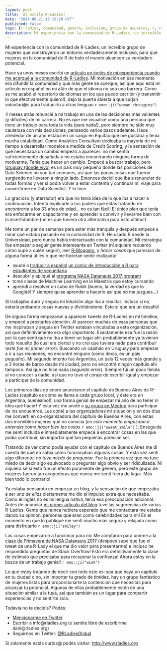 ```yaml
---
layout: post
title:  Al estilo R-Ladies!
date: "2017-06-21 15:19:29 UYT"
published: false
tags: [r-ladies, comunidad, genero, inclusion, grupo de usuarios, r, rstats, español]
description: Mi experiencia con la comunidad de R-Ladies, un increíble grupo de mujeres que construyeron un entorno verdaderamente inclusivo para mujeres en la comunidad de R.
---
```

Mi experiencia con la comunidad de R-Ladies, un increíble grupo de mujeres que construyeron un entorno verdaderamente inclusivo, para que mujeres en la comunidad de R de todo el mundo alcancen su verdadero potencial.

<!--more-->
Hace ya unos meses escribí un [artículo en inglés de mi experiencia cuando me acerqué a la comunidad de R-Ladies]({% post_url 2017-01-27-the-r-ladies-way %}). Mi motivación en ese momento era difundir la comunidad y que más gente se acerque, así que aquí está mi artículo en español en mi afán de que el idioma no sea una barrera. Como se me acabó el repertorio de idiomas en los que puedo escribir (y transmitir lo que efectivamente quiero!), dejo la puerta abierta a que surjan voluntari@s para traducirlo a otras lenguas `r emo::ji("woman_shrugging")`

4 meses atrás renuncié a mi trabajo en una de las decisiones más valientes (y difíciles) de mi carrera. No es que me visualice como una persona que tiene un trabajo para toda la vida (para nada!), pero siempre he sido muy cautelosa con mis decisiones, pensando varios pasos adelante. Hace alrededor de un año estaba en un cargo en Equifax que me gustaba y tenía mucha estabilidad. Como Analytics Consultant dedicaba la mayoría de mi tiempo a desarrollar modelos a medida de Credit Scoring, y la sensación de que necesitaba un cambio empezó a aparecer: no me sentía suficientemente desafiada y no estaba encontrando ninguna forma de motivarme. Tenía que hacer un cambio. Empecé a buscar trabajo, pero [Uruguay (donde vivo)](https://es.wikipedia.org/wiki/Uruguay) es un país muy pequeño donde las posiciones de Data Science no son tan comunes, así que las pocas cosas que fueron surgiendo no llevaron a ningún lado. Entonces decidí que iba a renunciar de todas formas y ver si podía volver a estar contenta y continuar mi viaje para convertirme en Data Scientist. Y lo hice.

Lo gracioso (y aterrador) era que no tenía idea de lo que iba a hacer a continuación. Intentá explicarle a tus padres que estás tratando de *encontrarte* a los 33 años de edad... no es tan fácil! El único plan que tenía era enfocarme en capacitarme y en aprender a convivir y llevarme bien con la incertidumbre (no es que tuviera otra alternativa para esto último!).

Me tomé un par de semanas para estar más tranquila y después empecé a mirar qué estaba pasando en la comunidad de R. He usado R desde la Universidad, pero nunca había interactuado con la comunidad. Mi estrategia fue empezar a seguir gente interesante en Twitter (ni siquiera recuerdo cómo supe a quién seguir), leer [R-Bloggers](https://www.r-bloggers.com/), y *hacer cosas* que parecían de alguna forma útiles o que me hicieran sentir realizada:

* ayudé a [traducir a español](https://github.com/BetaAndBit/ComicBooks/blob/master/es_la/HeavyDog_es_la.pdf) [un comic de introducción a R para estudiantes de secundaria](https://github.com/BetaAndBit/ComicBooks/blob/master/en/HeavyDog_en.pdf) 
* descubrí y apliqué al [programa NASA Datanauts 2017 program](https://open.nasa.gov/explore/datanauts/) 
* tomé clases de Machine Learning en la Maestría que estoy cursando
* aprendí a resolver un cubo de Rubik (bueno, la verdad es que lo Googleé! Y siempre quise aprender a hacerlo así que no me juzgues...) 

Si trabajaba duro y seguía mi intuición algo iba a resultar. Incluso si no, estaría probando cosas nuevas y divirtiéndome. Esto sí que era un desafío!

De alguna forma empezaron a aparecer tweets de R-Ladies en mi timeline, y empecé a prestarles atención. Al parecer muchas de esas personas que me inspiraban y seguía en Twitter estaban vinculadas a esta organización, así que definitivamente era *algo importante*. Exactamente esa fue la razón por la que sentí que no iba a tener un lugar ahí: probablemente ya tuvieran todo resuelto (lo cual era cierto) y no creí que tuviera nada para contribuir (*este fue mi primer error*). Buscando un capítulo en Uruguay para empezar a ir a sus reuniones, no encontré ninguno (como decía, es un país pequeño). Mi segundo intento fue Argentina, un país 12 veces más grande y a 3 horas de barco desde mi ciudad, pero no encontré ningún capítulo ahí tampoco. Así que no hice nada (*segundo error*). Siempre fui un poco tímida al no conocer a nadie, así que no tuve el coraje de escribir igual y empezar a participar de la comunidad.

Los primeros días de enero anunciaron el capítulo de Buenos Aires de R-Ladies (capítulo es como se llama a cada grupo local, y éste era en Argentina, buenísimo!), una forma genial de empezar mi año de no tener ni idea qué hacer! Y esta vez me anoté a [su grupo en Meetup](https://www.meetup.com/rladies-buenos-aires/) para participar de los encuentros. Les conté a las organizadoras mi situación y en dos días me convertí en co-organizadora del capítulo de Buenos Aires, con estas dos increíbles mujeres que no conocía (*en este momento empezaba a entender cómo hacer bien las cosas* `r emo::ji("sweat_smile")` ). Enseguida me sentí incluida e inmediatamente empecé a encontrar cosas en las que podía contribuir, sin importar qué tan pequeñas parecían ser.

Tratando de ver cómo podía ayudar con el capítulo de Buenos Aires me di cuenta de que no sabía cómo funcionaban algunas cosas. Y esta vez sentí algo diferente: *no tuve miedo de preguntar*. Fue la primera vez que no tuve miedo de decir algo equivocado o preguntar algo obvio y ser ridiculizada. Ni siquiera sé si esto fue un efecto puramente de género, pero este grupo de mujeres fueron tan acogedoras que nunca me sentí fuera de lugar. Más bien todo lo contrario!

Ya estaba pensando en empezar un blog, y la sensación de que empezaba a ser *una de ellas* ciertamente me dio el impulso extra que necesitaba. Como el inglés no es mi lengua nativa, tenía esa preocupación adicional. Antes de anunciar [mi primer artículo del blog]({% post_url 2017-01-23-what-demographics-voted-for-trump %}) tuve las sugerencias de varias R-Ladies. Gente que nunca hubiera esperado que me contactara me estaba dando su opinión, personas que eran como celebridades para mi! En el momento en que lo publiqué me sentí mucho más segura y relajada como para disfrutarlo `r emo::ji("smiley")` 

Las cosas empezaron a funcionar para mi: Me aceptaron para unirme a la [clase de Primavera de NASA Datanauts 2017](https://open.nasa.gov/blog/welcome-datanauts-2017-spring-class/) (despúes supe que fue el tweet de una R-Lady el que me dio valor para presentarme) e incluso he respondido preguntas de Stack Overflow! Esto era definitivamente la clase de estímulo que precisaba para recuperar la confianza! Ahora estoy en la busca de un trabajo genial! `r emo::ji("wink")`

Lo que estoy tratando de decir con todo esto es: sea que haya un capítulo en tu ciudad o no, sin importar tu grado de timidez, hay un grupo fantástico de mujeres listas para proporcionarte la contención que necesitás para alcanzar tu potencial. Algunas de ellas probablemente estén en una situación similar a la tuya, así que también es un lugar para compartir experiencias y no sentirte sola.

Todavía no te decidís? Podés:

* [Mencionarme en Twitter](https://twitter.com/intent/tweet?user_id=114258616)
* Escribir a info@rladies.org (o sentite libre de escribirme dani@rladies.org)
* Seguirnos en Twitter: [@RLadiesGlobal](https://twitter.com/intent/user?screen_name=RLadiesGlobal)

Si solamente estás curios@ podés visitar: [http://www.rladies.org](http://www.rladies.org)

